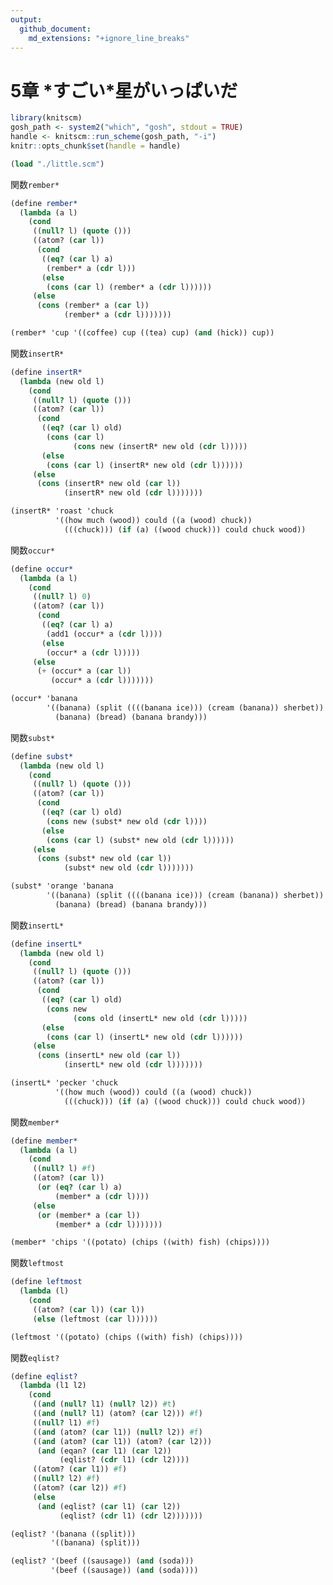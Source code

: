 ```yaml
---
output:
  github_document:
    md_extensions: "+ignore_line_breaks"
---
```


# 5章 \*すごい\*星がいっぱいだ

```r
library(knitscm)
gosh_path <- system2("which", "gosh", stdout = TRUE)
handle <- knitscm::run_scheme(gosh_path, "-i")
knitr::opts_chunk$set(handle = handle)
```

```scm
(load "./little.scm")
```

関数`rember*`

```scm
(define rember*
  (lambda (a l)
    (cond
     ((null? l) (quote ()))
     ((atom? (car l))
      (cond
       ((eq? (car l) a)
        (rember* a (cdr l)))
       (else
        (cons (car l) (rember* a (cdr l))))))
     (else
      (cons (rember* a (car l))
            (rember* a (cdr l)))))))
```

```scm
(rember* 'cup '((coffee) cup ((tea) cup) (and (hick)) cup))
```

関数`insertR*`

```scm
(define insertR*
  (lambda (new old l)
    (cond
     ((null? l) (quote ()))
     ((atom? (car l))
      (cond
       ((eq? (car l) old)
        (cons (car l)
              (cons new (insertR* new old (cdr l)))))
       (else
        (cons (car l) (insertR* new old (cdr l))))))
     (else
      (cons (insertR* new old (car l))
            (insertR* new old (cdr l)))))))
```

```scm
(insertR* 'roast 'chuck
          '((how much (wood)) could ((a (wood) chuck))
            (((chuck))) (if (a) ((wood chuck))) could chuck wood))
```

関数`occur*`

```scm
(define occur*
  (lambda (a l)
    (cond
     ((null? l) 0)
     ((atom? (car l))
      (cond
       ((eq? (car l) a)
        (add1 (occur* a (cdr l))))
       (else
        (occur* a (cdr l)))))
     (else
      (+ (occur* a (car l))
         (occur* a (cdr l)))))))
```

```scm
(occur* 'banana
        '((banana) (split ((((banana ice))) (cream (banana)) sherbet))
          (banana) (bread) (banana brandy)))
```

関数`subst*`

```scm
(define subst*
  (lambda (new old l)
    (cond
     ((null? l) (quote ()))
     ((atom? (car l))
      (cond
       ((eq? (car l) old)
        (cons new (subst* new old (cdr l))))
       (else
        (cons (car l) (subst* new old (cdr l))))))
     (else
      (cons (subst* new old (car l))
            (subst* new old (cdr l)))))))
```

```scm
(subst* 'orange 'banana
        '((banana) (split ((((banana ice))) (cream (banana)) sherbet))
          (banana) (bread) (banana brandy)))
```

関数`insertL*`

```scm
(define insertL*
  (lambda (new old l)
    (cond
     ((null? l) (quote ()))
     ((atom? (car l))
      (cond
       ((eq? (car l) old)
        (cons new
              (cons old (insertL* new old (cdr l)))))
       (else
        (cons (car l) (insertL* new old (cdr l))))))
     (else
      (cons (insertL* new old (car l))
            (insertL* new old (cdr l)))))))
```

```scm
(insertL* 'pecker 'chuck
          '((how much (wood)) could ((a (wood) chuck))
            (((chuck))) (if (a) ((wood chuck))) could chuck wood))
```

関数`member*`

```scm
(define member*
  (lambda (a l)
    (cond
     ((null? l) #f)
     ((atom? (car l))
      (or (eq? (car l) a)
          (member* a (cdr l))))
     (else
      (or (member* a (car l))
          (member* a (cdr l)))))))
```

```scm
(member* 'chips '((potato) (chips ((with) fish) (chips))))
```

関数`leftmost`

```scm
(define leftmost
  (lambda (l)
    (cond
     ((atom? (car l)) (car l))
     (else (leftmost (car l))))))
```

```scm
(leftmost '((potato) (chips ((with) fish) (chips))))
```

関数`eqlist?`

```scm
(define eqlist?
  (lambda (l1 l2)
    (cond
     ((and (null? l1) (null? l2)) #t)
     ((and (null? l1) (atom? (car l2))) #f)
     ((null? l1) #f)
     ((and (atom? (car l1)) (null? l2)) #f)
     ((and (atom? (car l1)) (atom? (car l2)))
      (and (eqan? (car l1) (car l2))
           (eqlist? (cdr l1) (cdr l2))))
     ((atom? (car l1)) #f)
     ((null? l2) #f)
     ((atom? (car l2)) #f)
     (else
      (and (eqlist? (car l1) (car l2))
           (eqlist? (cdr l1) (cdr l2)))))))
```

```scm
(eqlist? '(banana ((split)))
         '((banana) (split)))
```

```scm
(eqlist? '(beef ((sausage)) (and (soda)))
         '(beef ((sausage)) (and (soda))))
```
